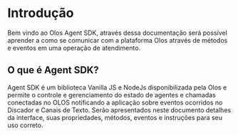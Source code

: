 # Introdução

Bem vindo ao Olos Agent SDK, através dessa documentação será possível aprender a como se comunicar com a plataforma Olos através de métodos e eventos em uma operação de atendimento.

## O que é Agent SDK?

Agent SDK é um biblioteca Vanilla JS e NodeJs disponibilizada pela Olos e permite o controle e gerenciamento do estado de agentes e chamadas
conectadas no OLOS notificando a aplicação sobre eventos ocorridos no Discador e Canais de Texto.
Serão apresentados neste documento detalhes da interface, suas propriedades, métodos, eventos e instruções para seu uso correto.
